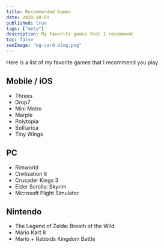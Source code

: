 ```yaml
---
title: Recommended Games
date: 2020-10-01
published: true
tags: ["meta"]
description: My favorite games that I recommend
toc: false
seoImage: "og-card-blog.png"
---
```



Here is a list of my favorite games that I recommend you play

## Mobile / iOS

* Threes
* Drop7
* Mini Metro
* Marple
* Polytopia
* Solitarica
* Tiny Wings


## PC

* Rimworld
* Civilization 6
* Crusader Kings 3
* Elder Scrolls: Skyrim
* Microsoft Flight Simulator

 
## Nintendo

* The Legend of Zelda: Breath of the Wild
* Mario Kart 8
* Mario + Rabbids Kingdom Battle

